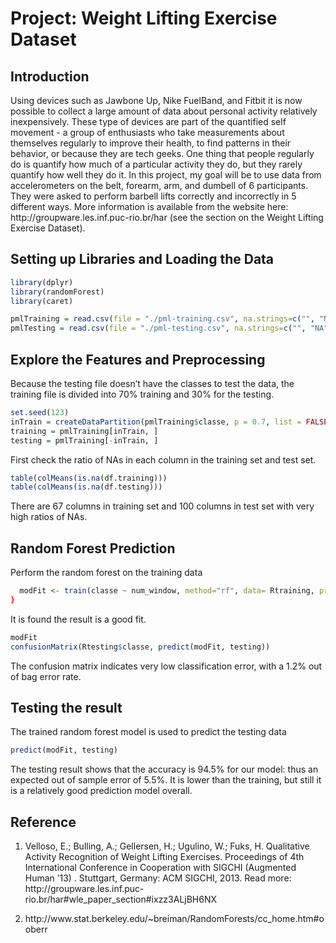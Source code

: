 
Project: Weight Lifting Exercise Dataset
========================================================

## Introduction
Using devices such as Jawbone Up, Nike FuelBand, and Fitbit it is now possible to collect a large amount of data about personal activity relatively inexpensively. These type of devices are part of the quantified self movement - a group of enthusiasts who take measurements about themselves regularly to improve their health, to find patterns in their behavior, or because they are tech geeks. One thing that people regularly do is quantify how much of a particular activity they do, but they rarely quantify how well they do it. In this project, my goal will be to use data from accelerometers on the belt, forearm, arm, and dumbell of 6 participants. They were asked to perform barbell lifts correctly and incorrectly in 5 different ways. More information is available from the website here: http://groupware.les.inf.puc-rio.br/har (see the section on the Weight Lifting Exercise Dataset).


## Setting up Libraries and Loading the Data
```r
library(dplyr)
library(randomForest)
library(caret)

pmlTraining = read.csv(file = "./pml-training.csv", na.strings=c("", "NA"))
pmlTesting = read.csv(file = "./pml-testing.csv", na.strings=c("", "NA"))
```
## Explore the Features and Preprocessing
Because the testing file doesn't have the classes to test the data, the training file is divided into 70% training and 30% for the testing.
```r
set.seed(123)
inTrain = createDataPartition(pmlTraining$classe, p = 0.7, list = FALSE)
training = pmlTraining[inTrain, ]
testing = pmlTraining[-inTrain, ]
```
First check the ratio of NAs in each column in the training set and test set.
```r
table(colMeans(is.na(df.training)))
table(colMeans(is.na(df.testing)))
```
There are 67 columns in training set and 100 columns in test set with very high ratios of NAs. 

## Random Forest Prediction
Perform the random forest on the training data
```r
  modFit <- train(classe ~ num_window, method="rf", data= Rtraining, prox=TRUE)
}
```
It is found the result is a good fit.
```r
modFit
confusionMatrix(Rtesting$classe, predict(modFit, testing))
```
The confusion matrix indicates very low classification error, with a 1.2% out of bag error rate. 

## Testing the result
The trained random forest model is used to predict the testing data
```r
predict(modFit, testing)
```
The testing result shows that the accuracy is 94.5% for our model: thus an expected out of sample error of 5.5%. It is lower than the training, but still it is a relatively good prediction model overall.

## Reference
1. Velloso, E.; Bulling, A.; Gellersen, H.; Ugulino, W.; Fuks, H. Qualitative Activity Recognition of Weight Lifting Exercises. Proceedings of 4th International Conference in Cooperation with SIGCHI (Augmented Human '13) . Stuttgart, Germany: ACM SIGCHI, 2013.
Read more: http://groupware.les.inf.puc-rio.br/har#wle_paper_section#ixzz3ALjBH6NX

2. http://www.stat.berkeley.edu/~breiman/RandomForests/cc_home.htm#ooberr

